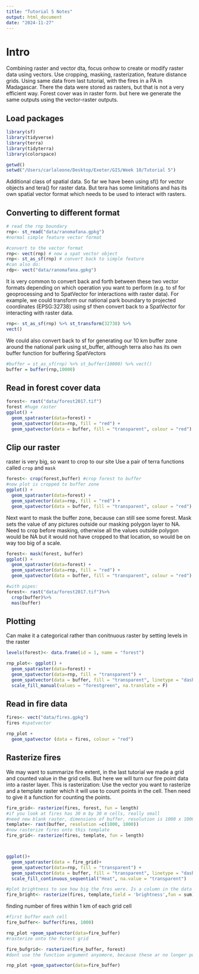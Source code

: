 ```yaml
---
title: "Tutorial 5 Notes"
output: html_document
date: "2024-11-27"
---
```


# Intro
Combining raster and vector dta, focus onhow to create or modify raster data using vectors.
Use cropping, masking, rasterization, feature distance grids.
Using same data from last tutorial, with the fires in a PA in Madagascar. There the data were stored as rasters, but that is not a very efficient way. Forest cover was in raster form. but here we generate the same outputs using the vector-raster outputs.

## Load packages
```r
library(sf) 
library(tidyverse) 
library(terra) 
library(tidyterra) 
library(colorspace)

getwd()
setwd("/Users/carlaleone/Desktop/Exeter/GIS/Week 10/Tutorial 5")
```

Additional class of spatial data. So far we have been using sf() for vector objects and tera() for raster data. But tera has some limitations and has its own spatial vector format which needs to be used to interact with rasters. 

## Converting to different format
```r
# read the rnp boundary
rnp<- st_read("data/ranomafana.gpkg")
#normal simple feature vector format

#convert to the vector format
rnp<- vect(rnp) # now a spat vector object
rnp<- st_as_sf(rnp) # convert back to simple feature
#can also do:
rdp<- vect("data/ranomafana.gpkg")
```

It is very common to convert back and forth between these two vector formats depending on which operation you want to perform (e.g. to sf for geoprocessing and to SpatVector for interactions with raster data). For example, we could transform our national park boundary to projected coordinates (EPSG:32738) using sf then convert back to a SpatVector for interacting with raster data.
```r
rnp<- st_as_sf(rnp) %>% st_transform(32738) %>%
vect()
```

We could also convert back to sf for generating our 10 km buffer zone around the national park using st_buffer, although terra also has its own buffer function for buffering SpatVectors
```r
#buffer = st_as_sf(rnp) %>% st_buffer(10000) %>% vect()
buffer = buffer(rnp,10000)
```

## Read in forest cover data
```r
forest<- rast("data/forest2017.tif")
forest #huge raster
ggplot() +
  geom_spatraster(data=forest) +
  geom_spatvector(data=rnp, fill = "red") +
  geom_spatvector(data = buffer, fill = "transparent", colour = "red")
```
## Clip our raster
raster is very big, so want to crop to our site
Use a pair of terra functions called `crop` and `mask`
```r
forest<- crop(forest,buffer) #crop forest to buffer
#now plot is cropped to buffer zone
ggplot() +
  geom_spatraster(data=forest) +
  geom_spatvector(data=rnp, fill = "red") +
  geom_spatvector(data = buffer, fill = "transparent", colour = "red")
```

Next want to mask the buffer zone, because can still see some forest. Mask sets the value of any pictures outside our masking polygon layer to NA. Need to crop before masking, otherwise all the values outside polygon would be NA but it would not have cropped to that location, so would be on way too big of a scale.
```r
forest<- mask(forest, buffer)
ggplot() +
  geom_spatraster(data=forest) +
  geom_spatvector(data=rnp, fill = "red") +
  geom_spatvector(data = buffer, fill = "transparent", colour = "red")

#with pipes:
forest<- rast("data/forest2017.tif")%>%
  crop(buffer)%>%
  mas(buffer)
```
## Plotting
Can make it a categorical rather than conitnuous raster by setting levels in the raster
```r
levels(forest)<- data.frame(id = 1, name = "forest")

rnp_plot<- ggplot() +
  geom_spatraster(data=forest) +
  geom_spatvector(data=rnp, fill = "transparent") +
  geom_spatvector(data = buffer, fill = "transparent", linetype = "dashed") +
  scale_fill_manual(values = "forestgreen", na.translate = F)

```

## Read in fire data
```r
fires<- vect("data/fires.gpkg")
fires #spatvector

rnp_plot +
  geom_spatvector (data = fires, colour = "red")
```
## Rasterize fires
We may want to summarize fire extent, in the last tutorial we made a grid and counted value in the grid cells. But here we will turn our fire point data into a raster layer. This is rasterization:
Use the vector you want to rasterize and a template raster which it will use to count points in the cell. Then need to give it a function for counting the points.
```r
fire_grid<- rasterize(fires, forest, fun = length)
#if you look at fires has 30 m by 30 m cells, really small
#need new blank raster, dimensions of buffer, resolution is 1000 x 1000 m
template<- rast(buffer, resolution =c(1000, 1000))
#now rasterize fires onto this template
fire_grid<- rasterize(fires, template, fun = length)



ggplot()+
  geom_spatraster(data = fire_grid)+
  geom_spatvector(data=rnp, fill = "transparent") +
  geom_spatvector(data = buffer, fill = "transparent", linetype = "dashed") +
  scale_fill_continuous_sequential("Heat", na.value = "transparent")

#plot brightness to see how big the fres were. Is a column in the data set.
fire_bright<- rasterize(fires, template,field = 'brightness',fun = sum) 
```

finding number of fires within 1 km of each grid cell
```r
#first buffer each cell
fire_buffer<- buffer(fires, 1000)

rnp_plot +geom_spatvector(data=fire_buffer)
#rasterize onto the forest grid

fire_bufgrid<- rasterize(fire_buffer, forest)
#dont use the function argument anyomore, because these ar no longer points but polygons

rnp_plot +geom_spatvector(data=fire_buffer)
```

